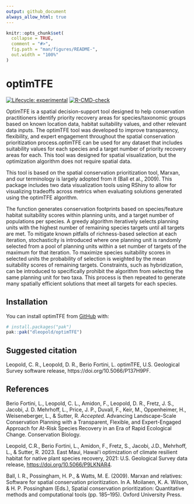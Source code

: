 ```yaml
---
output: github_document
always_allow_html: true
---
```


<!-- README.md is generated from README.Rmd. Please edit that file -->

```r
knitr::opts_chunk$set(
  collapse = TRUE,
  comment = "#>",
  fig.path = "man/figures/README-",
  out.width = "100%"
)
```

# optimTFE

<!-- badges: start -->
[![Lifecycle: experimental](https://img.shields.io/badge/lifecycle-experimental-orange.svg)](https://lifecycle.r-lib.org/articles/stages.html#experimental)
[![R-CMD-check](https://github.com/dleopold/optimTFE/actions/workflows/R-CMD-check.yaml/badge.svg)](https://github.com/dleopold/optimTFE/actions/workflows/R-CMD-check.yaml)
<!-- badges: end -->

OptimTFE is a spatial decision-support tool designed to help conservation practitioners
identify priority recovery areas for species/taxonomic groups based on known location data,
habitat suitability values, and other relevant data inputs. The optimTFE tool was
developed to improve transparency, flexibility, and expert engagement throughout the spatial
conservation prioritization process.optimTFE can be used for any dataset that includes
suitability values for each species and a target number of priority recovery areas for each.
This tool was designed for spatial visualization, but the optimization algorithm
does not require spatial data.

This tool is based on the spatial conservation prioritization tool, Marxan, and
our terminology is largely adopted from it (Ball et al., 2009).
This package includes two data visualization tools using RShiny to allow for visualizing tradeoffs
across metrics when evaluating solutions generated using the optimTFE algorithm.

The function generates conservation footprints based on species/feature habitat
suitability scores within planning units, and a target number of populations per
species. A greedy algorithm iteratively selects planning units with the highest number
of remaining species targets until all targets are met.
To mitigate known pitfalls of richness-based selection at each iteration, stochasticity
is introduced where one planning unit is randomly selected from a pool of planning units
within a set number of targets of the maximum for that iteration. To maximize species
suitability scores in selected units the probability of selection is weighted by
the mean suitability scores of remaining targets. Constraints, such as hybridization,
can be introduced to specifically prohibit the algorithm from selecting the same
planning unit for two taxa. This process is then repeated to generate many spatially
efficient solutions that meet all targets for each species.

## Installation

You can install optimTFE from [GitHub](https://github.com/) with:

``` r
# install.packages("pak")
pak::pak("dleopold/optimTFE")
```

## Suggested citation
Leopold, C. R., Leopold, D. R., Berio Fortini, L. optimTFE, U.S. Geological Survey software release, https://doi.org/10.5066/P137H9PF.

## References
Berio Fortini, L., Leopold, C. L., Amidon, F., Leopold, D. R., Fretz, J. S., Jacobi, J. D. Mehrhoff, L., Price, J. P., Duvall, F., Keir, M., Oppenheimer, H., Weiseneberger, L., & Sutter, R. *Accepted*. Advancing Landscape-Scale Conservation Planning with a Transparent, Flexible, and Expert-Engaged Approach for At-Risk Species Recovery in an Era of Rapid Ecological Change. Conservation Biology.

Leopold, C.R., Berio Fortini, L., Amidon, F., Fretz, S., Jacobi, J.D., Mehrhoff, L., & Sutter, R. 2023. East Maui, Hawaiʻi optimization of climate resilient habitat for native plant species recovery, 2021: U.S. Geological Survey data release, <https://doi.org/10.5066/P9LKNAR4>.

Ball, I. R., Possingham, H. P., & Watts, M. E. (2009). Marxan and relatives: Software for spatial conservation prioritization. In A. Moilanen, K. A. Wilson, & H. P. Possingham (Eds.), Spatial conservation prioritization: Quantitative methods and computational tools (pp. 185–195). Oxford University Press.
